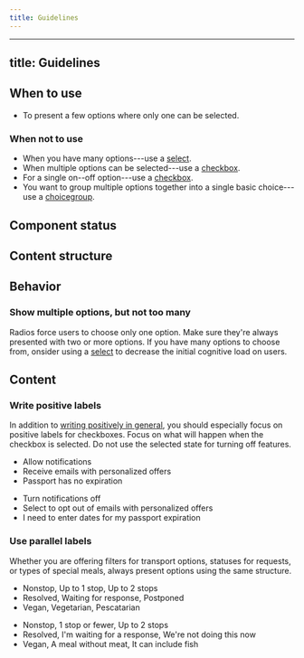 ```yaml
---
title: Guidelines
---
```


---

## title: Guidelines


<ReactExample name="Radio" />

## When to use

- To present a few options where only one can be selected.

### When not to use

- When you have many options---use a [select](/components/input/select/).
- When multiple options can be selected---use a [checkbox](/components/input/checkbox/).
- For a single on--off option---use a [checkbox](/components/input/checkbox/).
- You want to group multiple options together into a single basic choice---use a [choicegroup](/components/input/choicegroup/).

## Component status

<ComponentStatus component="Radio" />

## Content structure

<FigmaFile
  file="4QJZqvBvRrLu6t9mwObCkA"
  node="160%3A1219"
  alt="Label: works best when short; radio controller: indicates the state and can be selected or not; info text: adds more explanation to the label and can contain a link."
/>

## Behavior

<SupportProgressiveDisclosureSnippet />

<Guidelines type="do" title="Progressive disclosure">


<FigmaFile
  file="fannvRpkOJK6uxxT33EKaa"
  node="79%3A1002"
  alt="Two radio buttons, one of which has additional text with a link to more info."
/>
<FigmaFile
  file="fannvRpkOJK6uxxT33EKaa"
  node="79%3A1000"
  alt="Two radio buttons, one of which has a very long paragraph of additional text."
/>
</Guidelines>


### Show multiple options, but not too many

Radios force users to choose only one option.
Make sure they're always presented with two or more options.
If you have many options to choose from,
onsider using a [select](/components/input/select/)
to decrease the initial cognitive load on users.

## Content

### Write positive labels

In addition to [writing positively in general](/content/voice-tone/passionate/#use-positive-language),
you should especially focus on positive labels for checkboxes.
Focus on what will happen when the checkbox is selected.
Do not use the selected state for turning off features.

<GuidelinesSideBySide>


<Do>


- Allow notifications
- Receive emails with personalized offers
- Passport has no expiration

</Do>


<Dont>


- Turn notifications off
- Select to opt out of emails with personalized offers
- I need to enter dates for my passport expiration

</Dont>
</GuidelinesSideBySide>


### Use parallel labels

Whether you are offering filters for
transport options, statuses for requests, or types of special meals,
always present options using the same structure.

<GuidelinesSideBySide>


<Do>


- Nonstop, Up to 1 stop, Up to 2 stops
- Resolved, Waiting for response, Postponed
- Vegan, Vegetarian, Pescatarian

</Do>


<Dont>


- Nonstop, 1 stop or fewer, Up to 2 stops
- Resolved, I'm waiting for a response, We're not doing this now
- Vegan, A meal without meat, It can include fish

</Dont>
</GuidelinesSideBySide>

